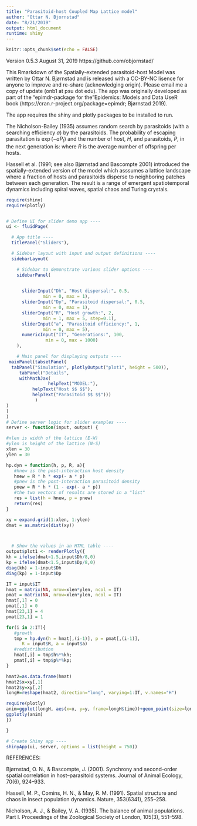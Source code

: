 ```yaml
---
title: "Parasitoid-host Coupled Map Lattice model"
author: "Ottar N. Bjornstad"
date: "8/21/2019"
output: html_document
runtime: shiny
---
```


```r
knitr::opts_chunk$set(echo = FALSE)
```

Version 0.5.3 August 31, 2019 
https://github.com/objornstad/

This Rmarkdown of the Spatially-extended parasitoid-host Model was written by Ottar N. Bjørnstad and is released with a CC-BY-NC lisence for anyone to improve and re-share (acknowledging origin). Please email me a copy of update (onb1 at psu dot edu). The app was originally developed as part of the "epimdr-package for the "Epidemics: Models and Data UseR book (https://cran.r-project.org/package=epimdr; Bjørnstad 2019).

The app requires the shiny and plotly packages to be installed to run.

The Nicholson-Bailey (1935) assumes random search by parasitoids (with a searching efficiency $a$) by the parasitoids. The probability of escaping parasitation is $\exp(-a P_t)$ and the number of host, $H$, and parasitoids, $P$, in the next generation is:
\begin{eqnarray}
&H_{t+1} & = R H_t \exp(-a P_t)\\
&P_{t+1} & = R H_t (1-\exp(-a P_t)),
\end{eqnarray}
where $R$ is the average number of offspring per hosts. 

Hassell et al. (1991; see also Bjørnstad and Bascompte 2001) introduced the spatially-extended version of the model which asssumes a lattice landscape where a fraction of hosts and parasitoids disperse to neighboring patches between each generation. The result is a range of emergent spatiotemporal dynamics including spiral waves, spatial chaos and Turing crystals. 

```r
require(shiny)
require(plotly)


# Define UI for slider demo app ----
ui <- fluidPage(

  # App title ----
  titlePanel("Sliders"),

  # Sidebar layout with input and output definitions ----
  sidebarLayout(

    # Sidebar to demonstrate various slider options ----
    sidebarPanel(

  
      sliderInput("Dh", "Host dispersal:", 0.5,
              min = 0, max = 1),
      sliderInput("Dp", "Parasitoid dispersal:", 0.5,
              min = 0, max = 1),
      sliderInput("R", "Host growth:", 2,
              min = 1, max = 5, step=0.1),
      sliderInput("a", "Parasitoid efficiency:", 1,
              min = 0, max = 5),
      numericInput("IT", "Generations:", 100,
               min = 0, max = 1000)
    ),

    # Main panel for displaying outputs ----
 mainPanel(tabsetPanel(
  tabPanel("Simulation", plotlyOutput("plot1", height = 500)),
     tabPanel("Details", 
     withMathJax(
                helpText("MODEL:"),
          helpText("Host $$ $$"),
          helpText("Parasitoid $$ $$")))
           )
)
)
)
# Define server logic for slider examples ----
server <- function(input, output) {

#xlen is width of the lattice (E-W)
#ylen is height of the lattice (N-S)
xlen = 30
ylen = 30

hp.dyn = function(h, p, R, a){ 
   #hnew is the post-interaction host density
   hnew = R * h * exp(- a * p)
   #pnew is the post-interaction parasitoid density
   pnew = R * h * (1 - exp(- a * p))
   #the two vectors of results are stored in a "list"
   res = list(h = hnew, p = pnew)
   return(res)
} 

xy = expand.grid(1:xlen, 1:ylen)
dmat = as.matrix(dist(xy))



  # Show the values in an HTML table ----
output$plot1 <- renderPlotly({
kh = ifelse(dmat<1.5,input$Dh/8,0)
kp = ifelse(dmat<1.5,input$Dp/8,0)
diag(kh) = 1-input$Dh
diag(kp) = 1-input$Dp

IT = input$IT
hmat = matrix(NA, nrow=xlen*ylen, ncol = IT)
pmat = matrix(NA, nrow=xlen*ylen, ncol = IT)
hmat[,1] = 0
pmat[,1] = 0
hmat[23,1] = 4
pmat[23,1] = 1

for(i in 2:IT){
   #growth
   tmp = hp.dyn(h = hmat[,(i-1)], p = pmat[,(i-1)], 
      R = input$R, a = input$a)
   #redistribution
   hmat[,i] = tmp$h%*%kh;
   pmat[,i] = tmp$p%*%kp;
}

hmat2=as.data.frame(hmat)
hmat2$x=xy[,1]
hmat2$y=xy[,2]
longH=reshape(hmat2, direction="long", varying=1:IT, v.names="H")

require(plotly)
anim=ggplot(longH, aes(x=x, y=y, frame=longH$time))+geom_point(size=longH$H)
ggplotly(anim)
})

}

# Create Shiny app ----
shinyApp(ui, server, options = list(height = 750))
```


REFERENCES:

Bjørnstad, O. N., & Bascompte, J. (2001). Synchrony and second-order spatial correlation
in host–parasitoid systems. Journal of Animal Ecology, 70(6), 924–933.

Hassell, M. P., Comins, H. N., & May, R. M. (1991). Spatial structure and chaos in
insect population dynamics. Nature, 353(6341), 255–258.

Nicholson, A. J., & Bailey, V. A. (1935). The balance of animal populations. Part I.
Proceedings of the Zoological Society of London, 105(3), 551–598.

